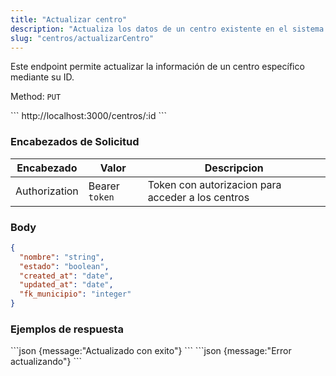 ```yaml
---
title: "Actualizar centro"
description: "Actualiza los datos de un centro existente en el sistema."
slug: "centros/actualizarCentro"
---
```



Este endpoint permite actualizar la información de un centro específico mediante su ID.


Method: `PUT`

<Tabs>
  <TabItem label="Endpoint">
  ```
  http://localhost:3000/centros/:id
  ```
  </TabItem>
</Tabs>

<h3>Encabezados de Solicitud</h3>

| Encabezado | Valor | Descripcion
|----------|-------| -------
| Authorization |  Bearer `token` | Token con autorizacion para acceder a los centros


### Body

```json
{
  "nombre": "string",
  "estado": "boolean",
  "created_at": "date",
  "updated_at": "date",
  "fk_municipio": "integer"
}
```


<h3>Ejemplos de respuesta</h3>

<Tabs>
  <TabItem label="Status 200">
  ```json
  {message:"Actualizado con exito"}
  ```
  </TabItem>

  <TabItem label="Status 500">
  ```json
  {message:"Error actualizando"}
  ```
  </TabItem>
</Tabs>

